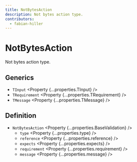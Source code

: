 ```yaml
---
title: NotBytesAction
description: Not bytes action type.
contributors:
  - fabian-hiller
---
```



# NotBytesAction

Not bytes action type.

## Generics

- `TInput` <Property {...properties.TInput} />
- `TRequirement` <Property {...properties.TRequirement} />
- `TMessage` <Property {...properties.TMessage} />

## Definition

- `NotBytesAction` <Property {...properties.BaseValidation} />
  - `type` <Property {...properties.type} />
  - `reference` <Property {...properties.reference} />
  - `expects` <Property {...properties.expects} />
  - `requirement` <Property {...properties.requirement} />
  - `message` <Property {...properties.message} />
